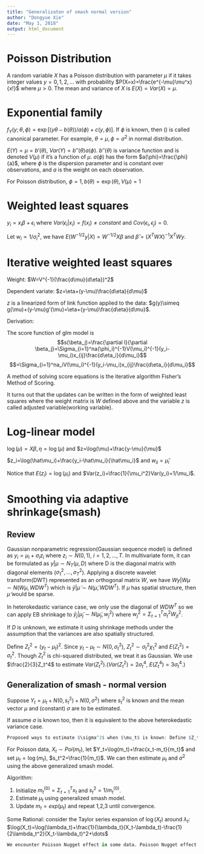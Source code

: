 ```yaml
---
title: "Generalizaton of smash normal version"
author: "Dongyue Xie"
date: "May 1, 2018"
output: html_document
---
```



# Poisson Distribution

A random variable $X$ has a Poisson distribution with parameter
$\mu$ if it takes integer values $y = 0, 1, 2, \dots$ with probability $P(X=x)=\frac{e^{-\mu}\mu^x}{x!}$ where $\mu>0$. The mean and variance of $X$ is $E(X)=Var(X)=\mu$.  


# Exponential family

$f_Y(y;\theta,\phi)=\exp[(y\theta-b(\theta))/a(\phi)+c(y,\phi)]$. If $\phi$ is known, then \(\theta\) is called canonical parameter. For example, $\theta=\mu, \phi=\sigma^2$ in normal distribution.

$E(Y)=\mu=b'(\theta)$, $Var(Y)=b''(\theta)a(\phi)$. $b''(\theta)$ is variance function and is denoted $V(\mu)$ if it's a function of $\mu$. $a(\phi)$ has the form $a(\phi)=\frac{\phi}{a}$, where $\phi$ is the dispersion parameter and is constant over observations, and $a$ is the weight on each observation.

For Poisson distribution, $\phi=1, b(\theta)=\exp(\theta),V(\mu)=1$

# Weighted least squares

$y_i=x_i\beta+\epsilon_i$ where $Var(\epsilon_i|x_i)=f(x_i)\neq constant$ and $Cov(\epsilon_i,\epsilon_j)=0$.

Let $w_i\propto 1/\sigma_i^2$, we have $E(W^{-1/2}y|X)=W^{-1/2}X\beta$ and $\hat\beta=(X^TWX)^{-1}X^TWy$.


# Iterative weighted least squares

Weight: $W=V^{-1}(\frac{d\mu}{d\eta})^2$

Dependent variate: $z=\eta+(y-\mu)\frac{d\eta}{d\mu}$

$z$ is a linearized form of link function applied to the data: 
$g(y)\simeq g(\mu)+(y-\mu)g'(\mu)=\eta+(y-\mu)\frac{d\eta}{d\mu}$.

Derivation:

The score function of glm model is $$s(\beta_j)=\frac{\partial l}{\partial \beta_j}=\Sigma_{i=1}^na(\phi_i)^{-1}V(\mu_i)^{-1}(y_i-\mu_i)x_{ij}\frac{d\eta_i}{d\mu_i}$$ $$=\Sigma_{i=1}^na_iV(\mu_i)^{-1}(y_i-\mu_i)x_{ij}\frac{d\eta_i}{d\mu_i}$$

A method of solving score equations is the iterative
algorithm Fisher's Method of Scoring. 

It turns out that the updates can be written in the form of weighted least squares where the weight matrix is $W$ defined above and the variable $z$ is called adjusted variable(working variable).

# Log-linear model

$\log(\mu)=X\beta, \eta=\log(\mu)$ and $z=\log(\mu)+\frac{y-\mu}{\mu}$

$z_i=\log(\hat\mu_i)+\frac{y_i-\hat\mu_i}{\hat\mu_i}$ and $w_{ii}=\hat\mu_i$

Notice that $E(z_i)=\log(\mu_i)$ and $Var(z_i)=\frac{1}{\mu_i^2}Var(y_i)=1/\mu_i$.



# Smoothing via adaptive shrinkage(smash)

## Review

Gaussian nonparametric regression(Gaussian sequence model) is defined as $y_i=\mu_i+\sigma_iz_i$ where $z_i\sim N(0,1)$, $i=1,2,\dots,T$. In multivariate form, it can be formulated as $y|\mu\sim N_T(\mu,D)$ where D is the diagonal matrix with diagonal elements ($\sigma_1^2,\dots,\sigma_T^2$). Applying a discrete wavelet transform(DWT) represented as an orthogonal matrix $W$, we have $Wy|W\mu\sim N(W\mu,WDW^T)$ which is $\tilde y|\tilde \mu\sim N(\tilde\mu,WDW^T)$. If $\mu$ has spatial structure, then $\tilde\mu$ would be sparse.

In heterokedastic variance case, we only use the diagonal of $WDW^T$ so we can apply EB shrinkage to $\tilde y_j|\tilde\mu_j\sim N(\tilde\mu_j,w_j^2)$ where $w_j^2=\Sigma_{t=1}^T\sigma_t^2W_{jt}^2$.

If $D$ is unknown, we estimate it using shrinkage methods under the assumption that the variances are also spatially structured.

Define $Z_t^2=(y_t-\mu_t)^2$. Since $y_t-\mu_t\sim N(0,\sigma_t^2)$, $Z_t^2\sim\sigma_t^2\chi_1^2$ and $E(Z_t^2)=\sigma_t^2$. Though $Z_t^2$ is chi-squared distributed, we treat it as Gaussian. We use $\frac{2}{3}Z_t^4$ to estimate $Var(Z_t^2)$.($Var(Z_t^2)=2\sigma_t^4$, $E(Z_t^4)=3\sigma_t^4$.) 

## Generalization of smash - normal version

Suppose $Y_t = \mu_t + N(0,s^2_t) + N(0,\sigma^2)$
where $s^2_t$ is known and the mean vector $\mu$ and (constant) $\sigma$ are to be estimated.

If assume $\sigma$ is known too, then it is equivalent to the above heterokedastic variance case.

```r
Proposed ways to estimate $\sigma^2$ when $\mu_t$ is known: Define $Z_t^2=(y_t-\mu_t)^2$. Since $y_t-\mu_t\sim N(0,s_t^2+\sigma^2)$, $Z_t^2\sim(s_t^2+\sigma^2)\chi_1^2$ and $E(Z_t^2)=s_t^2+\sigma^2$. Assume $Z_t^2=E(Z_t^2)+N(0,\frac{2}{3}Z_t^4)=s_t^2+\sigma^2+N(0,\frac{2}{3}Z_t^4)$. We have two ways to estimate $\sigma^2$. Firstly, estimate $s_t^2+\sigma^2$ together, say $\hat{\epsilon_t}$, then $\hat{\sigma^2}=\Sigma_t(\hat{\epsilon_t}-s_t^2)/T$. Another way is to define $\tilde{Z_t^2}=Z_t^2-s_t^2=\sigma^2+N(0,\frac{2}{3}Z_t^4)$. We can get the estimate of $\sigma^2$ directly in this way(Maybe EB, WLS, trend filtering?). Which way is better? Any other way?
```

For Poisson data, $X_t\sim Poi(m_t)$, let $Y_t=\log(m_t)+\frac{x_t-m_t}{m_t}$ and set $\mu_t=\log(m_t)$, $s_t^2=\frac{1}{m_t}$. We can then estimate $\mu_t$ and $\sigma^2$ using the above generalized smash model.

Algorithm:

1. Initialize $m_t^{(0)}=\Sigma_{t=1}^Tx_t$ and $s_t^2=1/m_t^{(0)}$.
2. Estimate $\mu_t$ using generalized smash model.
3. Update $m_t=exp(\mu_t)$ and repeat 1,2,3 until convergence.

Some Rational: consider the Taylor series expansion of $\log(X_t)$ around $\lambda_t$: $\log(X_t)=\log(\lambda_t)+\frac{1}{\lambda_t}(X_t-\lambda_t)-\frac{1}{2\lambda_t^2}(X_t-\lambda_t)^2+\dots$

```r
We encounter Poisson Nugget effect in some data. Poisson Nugget effect refers to position specific biases(variance?) so despite a clear underlying trend in large scale variability , we see a lot of oscillations at the level of a base position. Consider the following data generation procedure: let $\mu=(\mu_1,...,\mu_t,...,\mu_T)$, $\lambda_t=\exp(\mu_t+\phi_t)$ where $\phi_t\sim N(0,\sigma^2)$, and $X_t\sim Poi(\lambda_t)$. Then $Y_t=\log(\lambda_t)+\frac{X_t-\lambda_t}{\lambda_t}=\mu_t+\phi_t+N(0,1/\lambda_t)$, where the last normal distribution should be a approximation.
```


